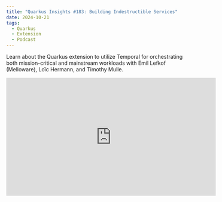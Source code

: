 ```yaml
---
title: "Quarkus Insights #183: Building Indestructible Services"
date: 2024-10-21
tags:
  - Quarkus
  - Extension
  - Podcast
---
```


Learn about the Quarkus extension to utilize Temporal for orchestrating both mission-critical and mainstream workloads with Emil Lefkof (Melloware), Loïc Hermann, and Timothy Mulle.

<iframe width="560" height="315" src="https://www.youtube.com/embed/XICZxuaeYwI?si=R3dipKrBJXJpkM_7" title="YouTube video player" frameborder="0" allow="accelerometer; autoplay; clipboard-write; encrypted-media; gyroscope; picture-in-picture; web-share" referrerpolicy="strict-origin-when-cross-origin" allowfullscreen></iframe>